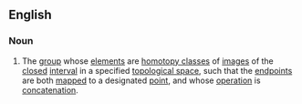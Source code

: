 ==English==
{{wikipedia}}
===Noun===
{{en-noun|sg=[[fundamental]] [[group]]}}
#{{topology}} The [[group]] whose [[element]]s are [[homotopy class]]es of [[image]]s of the [[closed]] [[interval]] in a specified [[topological space]], such that the [[endpoint]]s are both [[map]]ped to a designated [[point]], and whose [[operation]] is [[concatenation]].
